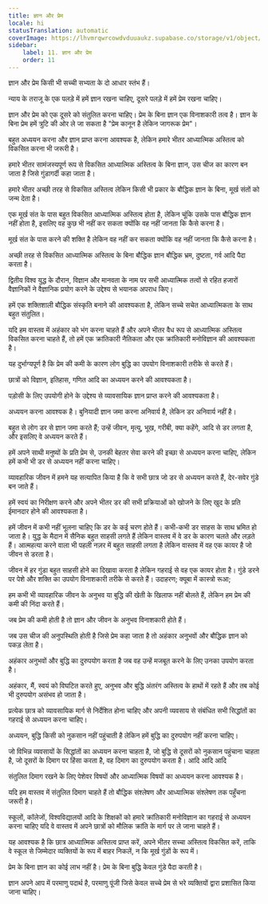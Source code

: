 ```yaml
---
title: ज्ञान और प्रेम
locale: hi
statusTranslation: automatic
coverImage: https://lhvmrqwrcowdvduuaukz.supabase.co/storage/v1/object/public/strapi-uploads/small_cover-educacion-fundamental.webp-2d51a7828a2b1309555be27f7e2a61a0.webp
sidebar:
    label: 11. ज्ञान और प्रेम
    order: 11
---
```

ज्ञान और प्रेम किसी भी सच्ची सभ्यता के दो आधार स्तंभ हैं।

न्याय के तराजू के एक पलड़े में हमें ज्ञान रखना चाहिए, दूसरे पलड़े में हमें प्रेम रखना चाहिए।

ज्ञान और प्रेम को एक दूसरे को संतुलित करना चाहिए। प्रेम के बिना ज्ञान एक विनाशकारी तत्व है। ज्ञान के बिना प्रेम हमें त्रुटि की ओर ले जा सकता है "प्रेम कानून है लेकिन जागरूक प्रेम"।

बहुत अध्ययन करना और ज्ञान प्राप्त करना आवश्यक है, लेकिन हमारे भीतर आध्यात्मिक अस्तित्व को विकसित करना भी जरूरी है।

हमारे भीतर सामंजस्यपूर्ण रूप से विकसित आध्यात्मिक अस्तित्व के बिना ज्ञान, उस चीज का कारण बन जाता है जिसे गुंडागर्दी कहा जाता है।

हमारे भीतर अच्छी तरह से विकसित अस्तित्व लेकिन किसी भी प्रकार के बौद्धिक ज्ञान के बिना, मूर्ख संतों को जन्म देता है।

एक मूर्ख संत के पास बहुत विकसित आध्यात्मिक अस्तित्व होता है, लेकिन चूंकि उसके पास बौद्धिक ज्ञान नहीं होता है, इसलिए वह कुछ भी नहीं कर सकता क्योंकि वह नहीं जानता कि कैसे करना है।

मूर्ख संत के पास करने की शक्ति है लेकिन वह नहीं कर सकता क्योंकि वह नहीं जानता कि कैसे करना है।

अच्छी तरह से विकसित आध्यात्मिक अस्तित्व के बिना बौद्धिक ज्ञान बौद्धिक भ्रम, दुष्टता, गर्व आदि पैदा करता है।

द्वितीय विश्व युद्ध के दौरान, विज्ञान और मानवता के नाम पर सभी आध्यात्मिक तत्वों से रहित हजारों वैज्ञानिकों ने वैज्ञानिक प्रयोग करने के उद्देश्य से भयानक अपराध किए।

हमें एक शक्तिशाली बौद्धिक संस्कृति बनाने की आवश्यकता है, लेकिन सच्चे सचेत आध्यात्मिकता के साथ बहुत संतुलित।

यदि हम वास्तव में अहंकार को भंग करना चाहते हैं और अपने भीतर वैध रूप से आध्यात्मिक अस्तित्व विकसित करना चाहते हैं, तो हमें एक क्रांतिकारी नैतिकता और एक क्रांतिकारी मनोविज्ञान की आवश्यकता है।

यह दुर्भाग्यपूर्ण है कि प्रेम की कमी के कारण लोग बुद्धि का उपयोग विनाशकारी तरीके से करते हैं।

छात्रों को विज्ञान, इतिहास, गणित आदि का अध्ययन करने की आवश्यकता है।

पड़ोसी के लिए उपयोगी होने के उद्देश्य से व्यावसायिक ज्ञान प्राप्त करने की आवश्यकता है।

अध्ययन करना आवश्यक है। बुनियादी ज्ञान जमा करना अनिवार्य है, लेकिन डर अनिवार्य नहीं है।

बहुत से लोग डर से ज्ञान जमा करते हैं; उन्हें जीवन, मृत्यु, भूख, गरीबी, क्या कहेंगे, आदि से डर लगता है, और इसलिए वे अध्ययन करते हैं।

हमें अपने साथी मनुष्यों के प्रति प्रेम से, उनकी बेहतर सेवा करने की इच्छा से अध्ययन करना चाहिए, लेकिन हमें कभी भी डर से अध्ययन नहीं करना चाहिए।

व्यावहारिक जीवन में हमने यह सत्यापित किया है कि वे सभी छात्र जो डर से अध्ययन करते हैं, देर-सवेर गुंडे बन जाते हैं।

हमें स्वयं का निरीक्षण करने और अपने भीतर डर की सभी प्रक्रियाओं को खोजने के लिए खुद के प्रति ईमानदार होने की आवश्यकता है।

हमें जीवन में कभी नहीं भूलना चाहिए कि डर के कई चरण होते हैं। कभी-कभी डर साहस के साथ भ्रमित हो जाता है। युद्ध के मैदान में सैनिक बहुत साहसी लगते हैं लेकिन वास्तव में वे डर के कारण चलते और लड़ते हैं। आत्महत्या करने वाला भी पहली नज़र में बहुत साहसी लगता है लेकिन वास्तव में वह एक कायर है जो जीवन से डरता है।

जीवन में हर गुंडा बहुत साहसी होने का दिखावा करता है लेकिन गहराई से वह एक कायर होता है। गुंडे डरने पर पेशे और शक्ति का उपयोग विनाशकारी तरीके से करते हैं। उदाहरण; क्यूबा में कास्त्रो रूआ;

हम कभी भी व्यावहारिक जीवन के अनुभव या बुद्धि की खेती के खिलाफ नहीं बोलते हैं, लेकिन हम प्रेम की कमी की निंदा करते हैं।

जब प्रेम की कमी होती है तो ज्ञान और जीवन के अनुभव विनाशकारी होते हैं।

जब उस चीज की अनुपस्थिति होती है जिसे प्रेम कहा जाता है तो अहंकार अनुभवों और बौद्धिक ज्ञान को पकड़ लेता है।

अहंकार अनुभवों और बुद्धि का दुरुपयोग करता है जब वह उन्हें मजबूत करने के लिए उनका उपयोग करता है।

अहंकार, मैं, स्वयं को विघटित करते हुए, अनुभव और बुद्धि अंतरंग अस्तित्व के हाथों में रहते हैं और तब कोई भी दुरुपयोग असंभव हो जाता है।

प्रत्येक छात्र को व्यावसायिक मार्ग से निर्देशित होना चाहिए और अपनी व्यवसाय से संबंधित सभी सिद्धांतों का गहराई से अध्ययन करना चाहिए।

अध्ययन, बुद्धि किसी को नुकसान नहीं पहुंचाती है लेकिन हमें बुद्धि का दुरुपयोग नहीं करना चाहिए।

जो विभिन्न व्यवसायों के सिद्धांतों का अध्ययन करना चाहता है, जो बुद्धि से दूसरों को नुकसान पहुंचाना चाहता है, जो दूसरों के दिमाग पर हिंसा करता है, वह दिमाग का दुरुपयोग करता है। आदि आदि आदि

संतुलित दिमाग रखने के लिए पेशेवर विषयों और आध्यात्मिक विषयों का अध्ययन करना आवश्यक है।

यदि हम वास्तव में संतुलित दिमाग चाहते हैं तो बौद्धिक संश्लेषण और आध्यात्मिक संश्लेषण तक पहुँचना जरूरी है।

स्कूलों, कॉलेजों, विश्वविद्यालयों आदि के शिक्षकों को हमारे क्रांतिकारी मनोविज्ञान का गहराई से अध्ययन करना चाहिए यदि वे वास्तव में अपने छात्रों को मौलिक क्रांति के मार्ग पर ले जाना चाहते हैं।

यह आवश्यक है कि छात्र आध्यात्मिक अस्तित्व प्राप्त करें, अपने भीतर सच्चा अस्तित्व विकसित करें, ताकि वे स्कूल से जिम्मेदार व्यक्तियों के रूप में बाहर निकलें, न कि मूर्ख गुंडों के रूप में।

प्रेम के बिना ज्ञान का कोई लाभ नहीं है। प्रेम के बिना बुद्धि केवल गुंडे पैदा करती है।

ज्ञान अपने आप में परमाणु पदार्थ है, परमाणु पूंजी जिसे केवल सच्चे प्रेम से भरे व्यक्तियों द्वारा प्रशासित किया जाना चाहिए।

